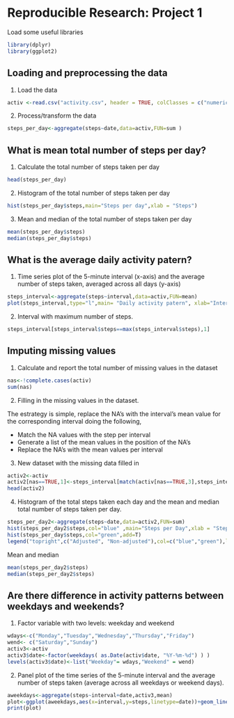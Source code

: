 Reproducible Research: Project 1
====================================
Load some useful libraries
```r
library(dplyr)
library(ggplot2)
```
## Loading and preprocessing the data
1. Load the data
```r
activ <-read.csv("activity.csv", header = TRUE, colClasses = c("numeric","character","numeric"), na.strings = "NA")
```
2. Process/transform the data
```r
steps_per_day<-aggregate(steps~date,data=activ,FUN=sum )
```

## What is mean total number of steps per day?
1. Calculate the total number of steps taken per day
```r
head(steps_per_day)
```

2. Histogram of the total number of steps taken per day
```r
hist(steps_per_day$steps,main="Steps per day",xlab = "Steps")
```

3. Mean and median of the total number of steps taken per day
```r
mean(steps_per_day$steps)
median(steps_per_day$steps)
```

## What is the average daily activity patern?

1. Time series plot of the 5-minute interval (x-axis) and the average number of steps taken, averaged across all days (y-axis)

```r
steps_interval<-aggregate(steps~interval,data=activ,FUN=mean)
plot(steps_interval,type="l",main= "Daily activity patern", xlab="Interval",ylab="Average number of steps")
```

2. Interval with maximum number of steps.
```r
steps_interval[steps_interval$steps==max(steps_interval$steps),1]
```

## Imputing missing values

1. Calculate and report the total number of missing values in the dataset

```r
nas<-!complete.cases(activ)
sum(nas)
```

2. Filling in the missing values in the dataset.

The estrategy is simple, replace the NA's with the interval's mean value for the corresponding interval doing the following, 

- Match the NA values with the step per interval
- Generate a list of the mean values in the position of the NA's
- Replace the NA's with the mean values per interval 


3. New dataset with the missing data filled in

```r
activ2<-activ
activ2[nas==TRUE,1]<-steps_interval[match(activ[nas==TRUE,3],steps_interval$interval),2]
head(activ2)
```

4. Histogram of the total steps taken each day and the mean and median total number of steps taken per day.

```r
steps_per_day2<-aggregate(steps~date,data=activ2,FUN=sum)
hist(steps_per_day2$steps,col="blue" ,main="Steps per Day",xlab = "Steps")
hist(steps_per_day$steps,col="green",add=T)
legend("topright",c("Adjusted", "Non-adjusted"),col=c("blue","green"),lwd=10)
```

Mean and median

```r
mean(steps_per_day2$steps)
median(steps_per_day2$steps)
```
## Are there difference in activity patterns between weekdays and weekends?

1. Factor variable with two levels: weekday and weekend
```r
wdays<-c("Monday","Tuesday","Wednesday","Thursday","Friday")
wend<- c("Saturday","Sunday")
activ3<-activ
activ3$date<-factor(weekdays( as.Date(activ$date, "%Y-%m-%d") ) )
levels(activ3$date)<-list("Weekday"= wdays,"Weekend" = wend)
```

2. Panel plot of the time series of the 5-minute interval and the average number of steps taken (average across all weekdays or weekend days).
```r
aweekdays<-aggregate(steps~interval+date,activ3,mean)
plot<-ggplot(aweekdays,aes(x=interval,y=steps,linetype=date))+geom_line()+facet_wrap(~date,ncol=1,nrow=2)+xlab("Interval")+ylab("Average steps")+ labs(linetype = "Weekdays")
print(plot)
```
